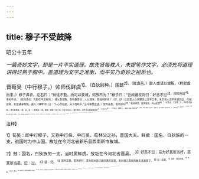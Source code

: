 ```yaml
---
---
---
```

title: 穆子不受鼓降
---



昭公十五年

*一篇奇妙文字，却是一片平实道理。故先贤每教人，未提笔作文字，必须先将道理讲得烂熟于胸中。盖道理为文字之准衡，而平实乃奇妙之祖炁也。*

晋荀吴（中行穆子。）帅师伐鲜虞<sup>1】、（白狄别种。）围鼓<sup>2】。（鲜虞邑。）鼓人或请以城叛，（畔鲜虞而来。）穆子弗许。左右曰：“师徒不勤，而可以获城，何故不为？”穆子曰：“吾闻诸叔向曰：好恶不愆<sup>3】，民知所适<sup>4】，事无不济。”（叔向语也。先妙在不没权向。）或以吾城叛，吾所甚恶也；人以城来，吾独何好焉？（妙，妙！此自是人心天理至公至平之事，无奈世人总不肯说到此，今被说来，实是通身惭愧。唐人《弹琴诗》曰：“人心尽如此，天下自和平。”正可移赞此语。）赏所甚恶，若所好何<sup>5】？若其弗赏，是失信也，何以庇民<sup>6】？（说到此，已是第二义，不得不说到耳。）若力能则进，（是。妙，妙！）否则退，（是。更妙，更妙！此二句，乃正对左右。）量力而行。吾不可以欲城而迩奸<sup>7】，所丧滋多<sup>8】。”（千古龟鉴，其敬佩之。）使鼓人杀叛人而缮守备<sup>3】。（奇事，正理，服鼓人已在此矣。）围鼓三月，鼓人或请降。使其民见四，曰：“犹有食色<sup>11】，姑修尔城<sup>12】。”（呼其民观之，而令更修城，未须降。妙，妙！益更奇也！）军吏曰：“获城而弗取，勤民而顿兵<sup>13】，何以事君？”穆子曰：“吾以事君也。（接口甚疾者，只是一片天理烂热于胸中也。）获一邑而教民怠，将焉用邑？（说一遍。）邑以贾怠<sup>14】，不如完旧<sup>15】。（又说一遍。完旧，保守其旧教也。）贾怠无卒<sup>16】，弃旧不祥。（又说一遍。）鼓人能事其君，吾亦能事吾君。（又说一遍，愈说愈妙。）率义不爽<sup>17】，好恶不愆，城可获而民知义所<sup>18】，有死命而无二心<sup>19】，不亦可乎？”（又说一遍，愈说愈妙。此篇文字，只是一片天理烂熟。）鼓人告食竭力尽，而后取之。克鼓而反，不戮一人。（添此八字，分外姿致。）

<sup>注释】

<sup>1】荀吴：即中行穆子，又称中行伯、中行吴，荀林父之孙，晋国大夫。鲜虞：国名，白狄族的一支，战国时为中山国。故址在今河北省新乐县西南新市故城。

<sup>2】鼓：国名，白狄族的一支，当时属鲜虞。故址在今河北省晋县。
<sup>3】好恶不愆：意为好其所当好，恶其所当恶。愆：过。
<sup>4】适：归。
<sup>5】赏所甚恶，若所好何：意为如对自己极厌恶的加赏，则对自己喜欢的就无法加赏了。
<sup>6】庇：庇荫。
<sup>7】迩奸：接近奸邪。
<sup>8】滋：更。
<sup>9】缮：整治。
<sup>10】使其民见：指荀吴使鼓国人民来见。
<sup>11】食色：饱食之容。意指鼓国人民还未至绝境。
<sup>12】姑修尔城：且归修缮尔城。意指鼓国人民还能防守，不须投降。尔：你。
<sup>13】顿：屯驻。
<sup>14】邑以贾（gǔ古）怠：意为虽得邑却买来吏民懈怠。
<sup>15】完旧：保守其旧。意指保持原来的勤劳谨慎。
<sup>16】贾息无卒；买人之怠没有好结果。卒：终。
<sup>17】率义：循义而行。爽：差失。
<sup>18】义所：指道义之所在。
<sup>19】死命：指尽忠以死君命。